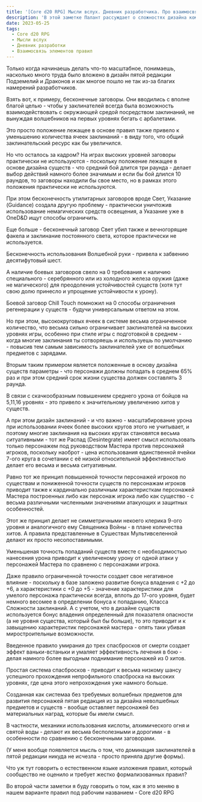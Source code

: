```yaml
---
title: '[Core d20 RPG] Мысли вслух. Дневник разработчика. Про взаимосвязь элементов в системе'
description: 'В этой заметке Палант рассуждает о сложностях дизайна комплексной системы и о том, как изначальные положения влияют на дизайн системы, оборачиваясь в будущем новыми проблемами'
date: 2023-05-25
tags:
  - Core d20 RPG
  - Мысли вслух
  - Дневник разработки
  - Взаимосвязь элементов правил
---
```


Только когда начинаешь делать что-то масштабное, понимаешь, насколько много труда было вложено в дизайн пятой редакции Подземелий и Драконов и как многое пошло не так из-за благих намерений разработчиков.

Взять вот, к примеру, бесконечные заговоры. Они вводились с вполне благой целью - чтобы у заклинателей всегда была возможность взаимодействовать с окружающей средой посредством заклинаний, не вынуждая волшебников на первых уровнях бегать с арбалетами.

Это просто положение лежащее в основе правил также привело к уменьшению количества ячеек заклинаний - в виду того, что общий заклинательский ресурс как бы увеличился.

Но что осталось за кадром? На играх высоких уровней заговоры практически не используются - поскольку положение лежащее в основе дизайна существ - что средний бой длится три раунда - делает выбор действий намного более значимым и если бы бой длился 10 раундов, то заговоры находили бы свое место, но в рамках этого положения практически не используются.

При этом бесконечность утилитарных заговоров вроде Свет, Указание (Guidance) создала другую проблему - практически уничтожив использование немагических средств освещения, а Указание уже в OneD&D ищут способы ограничить.

Еще больше - бесконечный заговор Свет убил также и вечногорящие факела и заклинание постоянного света, которое практически не используется.

Бесконечность использования Волшебной руки - привела к забвению десятифутовый шест.

А наличие боевых заговоров свело на 0 требования к наличию специального - серебрянного или из холодного железа оружия (даже не магического) для преодоления устойчивостей существ (хотя тут свою долю принесло и упрощение устойчивости к урону).

Боевой заговор Chill Touch помножил на 0 способы ограничения регенерации у существ - будучи универсальным ответом на этом.

Но при этом, высококруговых ячеек в системе весьма ограниченное количество, что весьма сильно ограничивает заклинателей на высоких уровнях игры, особенно при стиле игры с подготовкой в среднем - когда многие заклинания ты сотворяешь и используешь по умолчанию - повысив тем самым зависимость заклинателей уже от волшебных предметов с зарядами.

Вторым таким примером является положенные в основу дизайна существ параметры - что персонажи должны попадать в среднем 65% раз и при этом средний срок жизни существа должен составлять 3 раунда.

В связи с скачкообразным повышением среднего урона от бойцов на 5,11,16 уровнях - это привело к значительному увеличению хитов у существ.

А при этом дизайн заклинаний - и что важно - масштабирование урона при использовании ячеек более высоких кругов этого не учитывает, и поэтому многие заклинания на высоких кругах становятся весьма ситуативными - тот же Распад (Desintegrate) имеет смысл использовать только персонажем под руководством Мастера против персонажей игроков, поскольку наоброт - цена использования единственной ячейки 7-ого круга в сочетании с её низкой относительной эффективностью делает его весьма и весьма ситуативным.

Равно тот же принцип повышенной точности персонажей игроков по существам и пониженной точности существ по персонажам игроков приводит также к кардинально различным характеристкам персонажей Мастера построенных либо как персонаж игрока либо как существо - с весьма различными численными значениями атакующих и защитных особенностей.

Этот же принцип делает не симметричными некоего клерика 9-ого уровня и аналогичного ему Священика Войны - в плане количества хитов. А правила представленные в Сушествах Мультивселенной делают их просто несопоставимыми.

Уменьшеная точность попаданий существ вместе с необходимостью нанесения урона приводит к увеличеному урону от одной атаки у персонажей Мастера по сравненю с персонажами игрока.

Даже правило ограниченной точности создает свое негативное влияние - поскольку в базе заложено развитие бонуса владения с +2 до +6, а характеристики с +0 до +5 - значение характеристики для умелого персонажа практически всегда, вплоть до 17-ого уровня, будет немного весомее в определении бонуса к попаданию, Класса Сложности заклинаний. А с учетом, что в дизайне существ используется бонус владения определенный для показателя опасности (а не уровня существа, который был бы больше), то это приводит и к завыщению характеристик персонажей мастера - опять таки убивая миростроительные возможности.

Введенное правило умирания до трех спасбросков от смерти создает эффект ваньки-встаньки и умаляет эффективность лечения в бою - делая намного более выгодным поднимание персонажей из 0 хитов.

Простая система спасбросков - приводит к весьма низкому шансу успешного прохождения непрофильного спасброска на высоких уровнях, где цена этого непрохождения уже намного больше.

Созданная как системаа без требуемых волшебных предметов для развития персонажей пятая редакция из за дизайна неволшебных предметов и существ - вообще оставляет персонажей без материальных наград, которые бы имели смысл.

В частности, механики использования кислоты, алхимического огня и святой воды - делают их весьма бесполезными и дорогими - в особенности по сравнению с бесконечными заговорами.

(У меня вообще появляется мысль о том, что доминация заклинателей в пятой редакции никуда не исчезла - просто приняла другие формы).

Что уж тут говорить о естественном языке изложения правил, который сообщество не оценило и требует жестко формализованных правил?

Во второй части заметки я буду говорить о том, как я это меняю в нашем варианте правил под рабочим названием - Core d20 RPG
